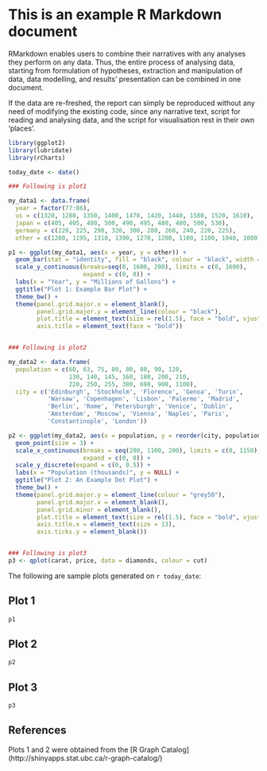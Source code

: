 This is an example R Markdown document
===============================================================================


RMarkdown enables users to combine their narratives with any analyses they perform on any data. Thus, the entire process of analysing data, starting from formulation of hypotheses, extraction and manipulation of data, data modelling, and results' presentation can be combined in one document.

If the data are re-freshed, the report can simply be reproduced without any need of modifying the existing code, since any narrative text, script for reading and analysing data, and the script for visualisation rest in their own 'places'.

```r
library(ggplot2)
library(lubridate)
library(rCharts)
```

```r
today_date <- date()

### Following is plot1

my_data1 <- data.frame(
  year = factor(77:86),
  us = c(1320, 1280, 1350, 1400, 1470, 1420, 1440, 1580, 1520, 1610),
  japan = c(405, 405, 480, 500, 490, 495, 480, 480, 500, 530),
  germany = c(220, 225, 290, 320, 300, 280, 260, 240, 220, 225),
  other = c(1280, 1195, 1310, 1390, 1270, 1200, 1100, 1100, 1040, 1080))

p1 <- ggplot(my_data1, aes(x = year, y = other)) + 
  geom_bar(stat = "identity", fill = "black", colour = "black", width = 0.4) +
  scale_y_continuous(breaks=seq(0, 1600, 200), limits = c(0, 1600), 
                     expand = c(0, 0)) +
  labs(x = "Year", y = "Millions of Gallons") +
  ggtitle("Plot 1: Example Bar Plot") +
  theme_bw() +
  theme(panel.grid.major.x = element_blank(),
        panel.grid.major.y = element_line(colour = "black"),
        plot.title = element_text(size = rel(1.5), face = "bold", vjust = 1.5),
        axis.title = element_text(face = "bold"))


### Following is plot2

my_data2 <- data.frame(
  population = c(60, 63, 75, 80, 80, 80, 90, 120, 
                 130, 140, 145, 160, 180, 200, 210, 
                 220, 250, 255, 380, 690, 900, 1100),
  city = c('Edinburgh', 'Stockholm', 'Florence', 'Genoa', 'Turin',
           'Warsaw', 'Copenhagen', 'Lisbon', 'Palermo', 'Madrid',
           'Berlin', 'Rome', 'Petersburgh', 'Venice', 'Dublin', 
           'Amsterdam', 'Moscow', 'Vienna', 'Naples', 'Paris', 
           'Constantinople', 'London'))

p2 <- ggplot(my_data2, aes(x = population, y = reorder(city, population))) + 
  geom_point(size = 3) +
  scale_x_continuous(breaks = seq(200, 1100, 200), limits = c(0, 1150),
                     expand = c(0, 0)) +
  scale_y_discrete(expand = c(0, 0.5)) +
  labs(x = "Population (thousands)", y = NULL) +
  ggtitle("Plot 2: An Example Dot Plot") + 
  theme_bw() +
  theme(panel.grid.major.y = element_line(colour = "grey50"),
        panel.grid.major.x = element_blank(),
        panel.grid.minor = element_blank(),
        plot.title = element_text(size = rel(1.5), face = "bold", vjust = 1.5),
        axis.title.x = element_text(size = 13),
        axis.ticks.y = element_blank())


### Following is plot3
p3 <- qplot(carat, price, data = diamonds, colour = cut)

```


The following are sample plots generated on `r today_date`:

## Plot 1

```r
p1
```

## Plot 2

```r
p2
```

## Plot 3

```r
p3
```

## References
Plots 1 and 2 were obtained from the [R Graph Catalog] (http://shinyapps.stat.ubc.ca/r-graph-catalog/)

